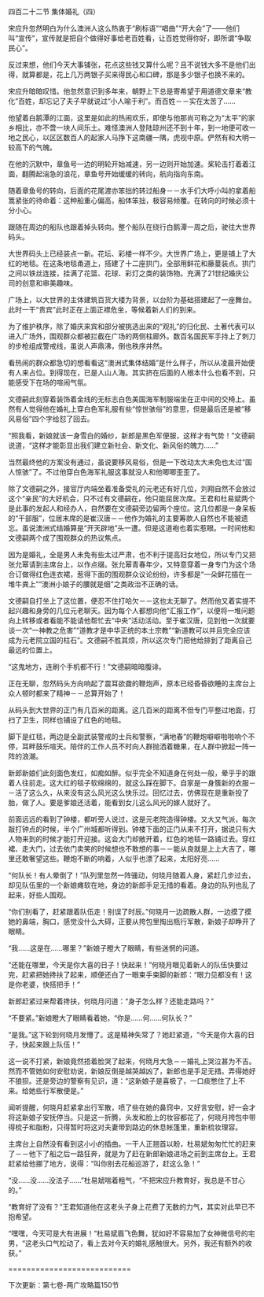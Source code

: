 

四百二十二节 集体婚礼（四）

宋应升忽然明白为什么澳洲人这么热衷于“刷标语”“唱曲”“开大会”了――他们叫“宣传”，宣传就是把自个做得好事给老百姓看，让百姓觉得你好，即所谓“争取民心”。

反过来想，他们今天大事铺张，花点这些钱又算什么呢？且不说钱大多不是他们出得，就算都是，花上几万两银子买来得民心和口碑，那是多少银子也换不来的。

宋应升暗暗叹惜。他忽然意识到多年来，朝野上下总是寄希望于用道德文章来“教化”百姓，却忘记了夫子早就说过“小人喻于利”。而百姓－－实在太苦了……

他望着白鹅潭的江面，这里是如此的热闹欢乐，即使与他那尚可称之为“太平”的家乡相比，亦不啻一块人间乐土。难怪澳洲人登陆琼州还不到十年，到一地便可收一地之民心，以区区数百人的起家人马挣下这南疆一隅，虎视中原。俨然有和大明一较高下的气魄。

在他的沉默中，章鱼号一边的明轮开始减速，另一边则开始加速。桨轮击打着着江面，翻腾起湍急的浪花，章鱼号开始缓缓的转向，航向指向东南。

随着章鱼号的转向，后面的花尾渡亦笨拙的转过船身－－水手们大呼小叫的拿着船篙紧张的待命着：这种船重心偏高，船体笨拙，极容易倾覆。在转向的时候必须十分小心。

跟随在周边的船队也跟着掉头转向。整个船队在绕行白鹅潭一周之后，驶往大世界码头。

大世界码头上已经装点一新。花坛、彩楼一样不少。大世界广场上，更是铺上了大红的地毯。在这条地毯甬道上，搭建了十二座拱门，全部用鲜花和藤蔓装点。拱门之间以铁丝连接，挂满了花篮、花球、彩灯之类的装饰物。充满了21世纪婚庆公司的创意和审美趣味。

广场上，以大世界的主体建筑百货大楼为背景，以台阶为基础搭建起了一座舞台。此时一干“贵宾”此时正在上面正襟危坐，等候着新人们的到来。

为了维护秩序，除了婚庆来宾和部分被挑选出来的“观礼”的归化民、土著代表可以进入广场外，围观群众都被拦截在广场的两侧柱廊外。数百名国民军手持上了刺刀的步枪组成警戒线，虽说人声鼎沸，倒也秩序井然。

看热闹的群众都急切的想看看这“澳洲式集体结婚”是什么样子，所以从凌晨开始便有人来占位。到得现在，已是人山人海。其实挤在后面的人根本什么也看不到，只能感受下在场的喧闹气氛。

文德嗣此刻穿着装饰着金线的无标志白色美国海军制服端坐在正中间的交椅上。虽然有人觉得他在婚礼上穿白色军礼服有些“惊世骇俗”的意思，但是最后还是被“移风易俗”四个字给怼了回去。

“照我看，新娘就该一身雪白的婚纱，新郎是黑色军便服，这样才有气势！”文德嗣说道，“这样才能彰显出我们建立新社会、新文化、新风俗的魄力……”

当然最终他的方案没有通过，虽说要移风易俗，但是一下改动太大未免也太过“国人惊骇”了。不过他穿白色海军礼服这事就没人和他唧唧歪歪了。

除了文德嗣之外，接官厅内端坐着准备受礼的元老还有好几位，刘翔自然不会放过这个“亲民”的大好机会，只不过有文德嗣在，他只能屈居次席。王君和杜易斌两个是此事的发起人和经办人，自然要在文德嗣旁边留两个座位。这几位都是一身呆板的“干部服”，位居末席的是崔汉唐－－他作为婚礼的主要筹款人自然也不能被遗忘。虽说澳洲式结婚算是“开天辟地”头一遭。但是这道袍也着实惹眼。一时间他和文德嗣两个成了围观群众的热议焦点。

因为是婚礼，全是男人未免有些太过严肃，也不利于提高妇女地位，所以专门又把张允幂请到主席台上，以作点缀。张允幂青春年少，又特意穿着一身专门为这个场合订做得红色连衣裙，惹得下面的围观群众议论纷纷，许多都是“一朵鲜花插在一堆牛粪上”“澳洲小娘子的腰就是细”之类政治不正确的话。

文德嗣自打坐上了这位置，便忍不住打哈欠－－这也太无聊了。然而他又着实提不起兴趣和身旁的几位元老聊天。因为每个人都想向他“汇报工作”，以便将一堆问题向上转移或者看能不能请他帮忙去“中央”活动活动。至于崔汉唐，见到他一次就要谈一次“一神教之危害”“道教才是中华正统的本土宗教”“新道教可以并且完全应该成为元老院立国的柱石”。文德嗣不胜其烦，所以这次专门把他给排到了距离自己最远的位置上。

“这鬼地方，连刷个手机都不行！”文德嗣暗暗腹诽。

正在无聊，忽然码头方向响起了震耳欲聋的鞭炮声，原本已经昏昏欲睡的主席台上众人顿时都来了精神－－总算开始了！

从码头到大世界的正门有几百米的距离。这几百米的距离不但专门平整过地面，打扫了卫生，同样也铺设了红色的地毯。

脚下是红毯，两边是全副武装警戒的士兵和警察，“满地春”的鞭炮噼噼啪啪响个不停，耳畔鼓乐喧天。陪伴的工作人员不时向人群抛洒着糖果，在人群中掀起一阵一阵的浪潮。

新郎新娘们此刻面色发红，如痴如醉。似乎完全不知道身在何处一般，晕乎乎的跟着人往前走。这大红的毯子软绵绵的，就这么踩在脚下。自家是一身簇新的衣服－－活了这么久，从来没有这么风光这么快乐过。回忆过去，仿佛现在是重新投了胎，做了人。要是爹娘还活着，能看到女儿这么风光的嫁人就好了。

前面远远的看到了钟楼，都听旁人说过，这是元老院造得钟楼。又大又气派，每次敲打钟点的时候，半个广州城都听得到。钟楼下面的正门从来不打开，据说只有大人物来到的时候才能打开迎接。这会大门却敞开着，红色的地毯一路铺过去。穿红裙、走大门，过去依门卖笑的时候想也不敢想的事－－能从良就是上上大吉了，哪里还敢奢望这些。鞭炮不断的响着，人似乎也漂了起来，太阳好亮……

“何队长！有人晕倒了！”队列里忽然一阵骚动，何晓月随着人身，紧赶几步过去，却见队伍里的一个新娘瘫软在地，身边的新郎手足无措的看着。身边的队列也乱了起来，好些人围观。

“你们别看了，赶紧跟着队伍走！别误了时辰。”何晓月一边疏散人群，一边摸了摸她的鼻端，胸口，感觉没什么大碍，正要从挎包里掏出瓶行军散，新娘子却睁开了眼睛。

“我……这是在……哪里？”新娘子瞪大了眼睛，有些迷惘的问道。

“还能在哪里，今天是你大喜的日子！快起来！”何晓月眼见着新人的队伍快要过完，赶紧把她搀扶了起来，顺便还白了一眼束手束脚的新郎：“眼力见都没有！这是你老婆，快搭把手！”

新郎赶紧过来帮着搀扶，何晓月问道：“身子怎么样？还能走路吗？”

“不要紧。”新娘瞪大了眼睛看着她，“你是……何……何队长？”

“是我。”这下轮到何晓月发懵了。这是精神失常了？她赶紧道，“今天是你大喜的日子，快起来跟上队伍！”

这一说不打紧，新娘竟然捂着脸哭了起来，何晓月大急－－婚礼上哭泣甚为不吉。然而不管她如何安慰劝说，新娘反倒是越哭越凶了，新郎也是手足无措。弄得她好不狼狈。还是旁边的警察有见识，道：“这新娘子是喜极了，一口痰憋住了上不来。给她些行军散便是。”

闻听提醒，何晓月赶紧拿出行军散，喷了些在她的鼻窍中，又好言安慰，好一会才将这新娘子安抚停当。只是这一折腾，头发和脸上的妆容都花了，何晓月挎包中带得梳子和脂粉，只得暂时将这对夫妻带到路边的休息帐篷里，重新梳妆理容。

主席台上自然没有看到这小小的插曲。一干人正翘首以盼，杜易斌匆匆忙忙的赶来了－－他下了船之后一路狂奔，就是为了赶在新郎新娘进场之前到主席台上。王君赶紧给他挪了地方，说得：“叫你别去花船巡游了，赶这么急！”

“没……没……没法子……”杜易斌喘着粗气，“不把宋应升教育好，我总是不甘心的。”

“教育好了没有？”王君知道他在这老头子身上花费了无数的力气，其实对此早已不抱希望。

“嘿嘿，今天可是大有进展！”杜易斌眉飞色舞，犹如好不容易加了女神微信号的宅男，“这老头口气松动了，看上去对今天的婚礼感触很大。另外，我还有额外的收获。”

===========================

下次更新：第七卷-两广攻略篇150节

